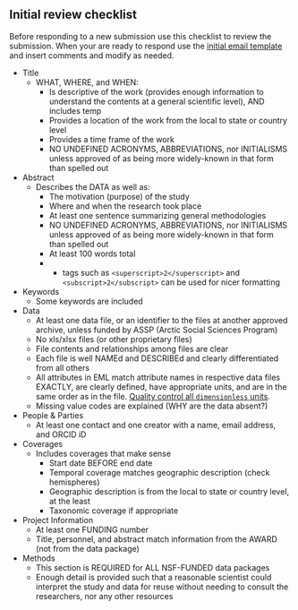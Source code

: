 ## Initial review checklist

Before responding to a new submission use this checklist to review the submission. When your are ready to respond use the [initial email template](https://nceas.github.io/datateam-training/reference/email-templates.html) and insert comments and modify as needed.

* Title
  + WHAT, WHERE, and WHEN:  
    - Is descriptive of the work (provides enough information to understand the contents at a general scientific level), AND includes temp
    - Provides a location of the work from the local to state or country level
    - Provides a time frame of the work
    - NO UNDEFINED ACRONYMS, ABBREVIATIONS, nor INITIALISMS unless approved of as being more widely-known in that form than spelled out
* Abstract
  + Describes the DATA as well as:
    - The motivation (purpose) of the study
    - Where and when the research took place
    - At least one sentence summarizing general methodologies
    - NO UNDEFINED ACRONYMS, ABBREVIATIONS, nor INITIALISMS unless approved of as being more widely-known in that form than spelled out
    - At least 100 words total
    - - tags such as  `<superscript>2</superscript>` and `<subscript>2</subscript>` can be used for nicer formatting
* Keywords
  + Some keywords are included
* Data
  + At least one data file, or an identifier to the files at another approved archive, unless funded by ASSP (Arctic Social Sciences Program)
  + No xls/xlsx files (or other proprietary files)
  + File contents and relationships among files are clear
  + Each file is well NAMEd and DESCRIBEd and clearly differentiated from all others
  + All attributes in EML match attribute names in respective data files EXACTLY, are clearly defined, have appropriate units, and are in the same order as in the file. [Quality control all `dimensionless` units](https://nceas.github.io/datateam-training/reference/assess-attributes.html).
  + Missing value codes are explained (WHY are the data absent?)
* People & Parties
  + At least one contact and one creator with a name, email address, and ORCID iD
* Coverages
  + Includes coverages that make sense
    - Start date BEFORE end date
    - Temporal coverage matches geographic description (check hemispheres)
    - Geographic description is from the local to state or country level, at the least
    - Taxonomic coverage if appropriate
* Project Information
  + At least one FUNDING number
  + Title, personnel, and abstract match information from the AWARD (not from the data package)
* Methods
  + This section is REQUIRED for ALL NSF-FUNDED data packages
  + Enough detail is provided such that a reasonable scientist could interpret the study and data for reuse without needing to consult the researchers, nor any other resources
